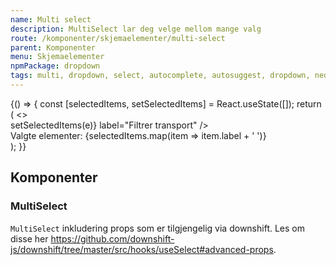 ```yaml
---
name: Multi select
description: MultiSelect lar deg velge mellom mange valg
route: /komponenter/skjemaelementer/multi-select
parent: Komponenter
menu: Skjemaelementer
npmPackage: dropdown
tags: multi, dropdown, select, autocomplete, autosuggest, dropdown, nedtrekksmeny
---
```



<PageHeader />

<Playground>
  {() => {
    const [selectedItems, setSelectedItems] = React.useState([]);
    return (
      <>
        <div style={{ width: '15rem' }}>
          <MultiSelect
            items={FILTERS}
            onChange={e => setSelectedItems(e)}
            label="Filtrer transport"
          />
        </div>
        <div style={{ marginTop: '2rem', marginBottom: '1rem' }}>
          <CodeText>
            Valgte elementer: {selectedItems.map(item => item.label + ' ')}
          </CodeText>
        </div>
      </>
    );
  }}
</Playground>

## Komponenter

### MultiSelect

<ImportStatement imports="MultiSelect" />

<Props of={MultiSelect} />

`MultiSelect` inkludering props som er tilgjengelig via downshift.
Les om disse her https://github.com/downshift-js/downshift/tree/master/src/hooks/useSelect#advanced-props.

